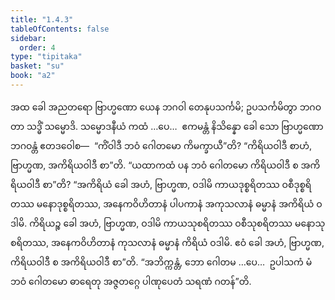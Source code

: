```yaml
---
title: "1.4.3"
tableOfContents: false
sidebar:
  order: 4
type: "tipitaka"
basket: "su"
book: "a2"
---
```



<DynamicBreadcrumb />

<Division number="35" book="a2">

<Paragraph number="73" book="a2">
အထ ခေါ အညတရော ဗြာဟ္မဏော ယေန ဘဂဝါ တေနုပသင်္ကမိ; ဥပသင်္ကမိတွာ ဘဂဝတာ သဒ္ဓိံ သမ္မောဒိ. သမ္မောဒနီယံ ကထံ …ပေ…  ဧကမန္တံ နိသိန္နော ခေါ သော ဗြာဟ္မဏော ဘဂဝန္တံ ဧတဒဝေါစ—  “ကိံဝါဒီ ဘဝံ ဂေါတမော ကိမက္ခာယီ”တိ? “ကိရိယဝါဒီ စာဟံ, ဗြာဟ္မဏ, အကိရိယဝါဒီ စာ”တိ. “ယထာကထံ ပန ဘဝံ ဂေါတမော ကိရိယဝါဒီ စ အကိရိယဝါဒီ စာ”တိ?
</Paragraph>

<Paragraph number="74" book="a2">
“အကိရိယံ ခေါ အဟံ, ဗြာဟ္မဏ, ဝဒါမိ ကာယဒုစ္စရိတဿ ဝစီဒုစ္စရိတဿ မနောဒုစ္စရိတဿ, အနေကဝိဟိတာနံ ပါပကာနံ အကုသလာနံ ဓမ္မာနံ အကိရိယံ ဝဒါမိ. ကိရိယဉ္စ ခေါ အဟံ, ဗြာဟ္မဏ, ဝဒါမိ ကာယသုစရိတဿ ဝစီသုစရိတဿ မနောသုစရိတဿ, အနေကဝိဟိတာနံ ကုသလာနံ ဓမ္မာနံ ကိရိယံ ဝဒါမိ. ဧဝံ ခေါ အဟံ, ဗြာဟ္မဏ, ကိရိယဝါဒီ စ အကိရိယဝါဒီ စာ”တိ.
</Paragraph>

<Paragraph number="75" book="a2">
“အဘိက္ကန္တံ, ဘော ဂေါတမ …ပေ…  ဥပါသကံ မံ ဘဝံ ဂေါတမော ဓာရေတု အဇ္ဇတဂ္ဂေ ပါဏုပေတံ သရဏံ ဂတန်”တိ.
</Paragraph>
</Division>